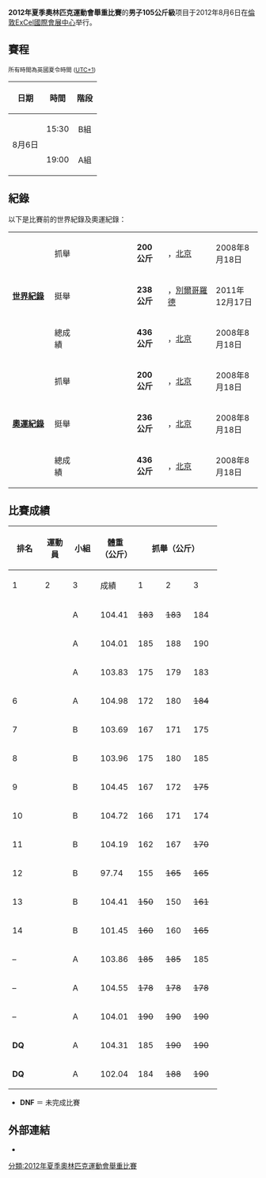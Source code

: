 {{Infobox Olympic event
|event = 男子105公斤級舉重賽
|games = 2012年夏季
|image = [[Image:Weightlifting_pictogram.svg|100px]]
|caption =
|venue = [[ExCel國際會展中心|ExCel國際會展中心]]
|date = 8月6日
|competitors = 19
|nations = 16
|gold = [[Navab_Nassirshalal|Navab Nassirshalal]]
|goldNOC = IRI
|silver = [[巴尔特沃梅伊·邦克|巴尔特沃梅伊·邦克]]
|silverNOC = POL
|bronze = [[Ivan_Efremov|Ivan Efremov]]
|bronzeNOC = UZB
|prev = [[2008年夏季奧林匹克運動會舉重比賽－男子105公斤級|2008年]]
|next = [[2016年夏季奧林匹克運動會舉重比賽－男子105公斤級|2016年]]
}}
'''2012年夏季奧林匹克運動會舉重比賽'''的'''男子105公斤級'''项目于2012年8月6日在[[倫敦|倫敦]][[ExCel國際會展中心|ExCel國際會展中心]]举行。

==賽程==
{{2012年夏季奧林匹克運動會舉重比賽}}
<small>所有時間為英國夏令時間 ([[UTC+1|UTC+1]]) </small>
{| class="wikitable"
|- align=left
! 日期
! 時間
! 階段 

|- 
|align=center rowspan=2|8月6日
|align=center|15:30
|align=center|B組
|- 
|align=center bgcolor=ffffcc|19:00
|align=center bgcolor=ffffcc|A組
|}

== 紀錄 ==
以下是比賽前的世界紀錄及奧運紀錄：
{| class="wikitable"
|width=150 rowspan=3|'''[[舉重世界紀錄列表|世界紀錄]]'''
|width=85| 抓舉
|width=230|{{flagathlete|[[Andrei_Aramnau|Andrei Aramnau]]|BLR}}
|width=70|'''200公斤'''
|width=180|{{CHN}}，[[北京|北京]]
|width=130|2008年8月18日
|-
|挺舉
|{{flagathlete|[[David_Bedzhanyan|David Bedzhanyan]]|RUS}}
|'''238公斤'''
|{{RUS}}，[[別爾哥羅德|別爾哥羅德]]
|2011年12月17日
|-
|總成績
|{{flagathlete|[[Andrei_Aramnau|Andrei Aramnau]]|BLR}}
|'''436公斤'''
|{{CHN}}，[[北京|北京]]
|2008年8月18日
|-
|rowspan=3|'''[[舉重奧運會紀錄列表|奧運紀錄]]'''|| 抓舉|| {{flagIOCathlete|[[Andrei_Aramnau|Andrei Aramnau]]|BLR|2008年夏季}} || '''200公斤''' || {{CHN}}，[[北京|北京]] || 2008年8月18日
|-
| 挺舉 || {{flagIOCathlete|[[Andrei_Aramnau|Andrei Aramnau]]|BLR|2008年夏季}} || '''236公斤''' || {{CHN}}，[[北京|北京]] || 2008年8月18日
|-
| 總成績 || {{flagIOCathlete|[[Andrei_Aramnau|Andrei Aramnau]]|BLR|2008年夏季}} || '''436公斤''' ||{{CHN}}，[[北京|北京]] || 2008年8月18日
|}

== 比賽成績 ==
{|class = "wikitable" style="font-size:90%"
! rowspan=2 width=50 | 排名
! rowspan=2 |運動員
! rowspan=2 width=35 |小組
! rowspan=2 width=60 |體重<br />（公斤）
!colspan=4| 抓舉（公斤）
!colspan=4| 挺舉（公斤）
!rowspan=2 width=60|總成績<br />（公斤）
|-
! width=40|1
! width=40|2
! width=40|3
! width=50|成績
! width=40|1
! width=40|2
! width=40|3
! width=50|成績
|- align=center
| {{gold1}} ||align=left| {{flagIOCathlete|[[Navab_Nasirshelal|Navab Nasirshelal]]|IRI|2012年夏季}} || A || 104.41 || <s>183</s> || <s>183</s> || 184 || 184 || 222 || 227 || <s>229</s> || 227 || '''411'''
|- align=center
| {{silver2}} ||align=left| {{flagIOCathlete|[[巴尔特沃梅伊·邦克|巴尔特沃梅伊·邦克]]|POL|2012年夏季}} || A || 104.01 || 185 || 188 || 190 || 190 || <s>219</s> || 220 || <s>225</s> || 220 || '''410'''
|- align=center
| {{bronze3}} ||align=left| {{flagIOCathlete|[[Ivan_Efremov|Ivan Efremov]]|UZB|2012年夏季}} || A || 103.83 || 175 || 179 || 183 || 183 || 213 || 218 || <s>225</s> || 218 || '''401'''
|- align=center
| 6 ||align=left| {{flagIOCathlete|[[艾哈邁德·朱吉利|艾哈邁德·朱吉利]]|SYR|2012年夏季}} || A || 104.98 || 172 || 180 || <s>184</s> || 180 || <s>215</s> || 218 || <s>225</s> || 218 || '''398'''
|- align=center
| 7 ||align=left| {{flagIOCathlete|[[Arturs_Plesnieks|A Plesnieks]]|LAT|2012年夏季}} || B || 103.69 || 167 || 171 || 175 || 175 || 208 || 215 || <s>225</s> || 215 || '''390'''
|- align=center
| 8 ||align=left| {{flagIOCathlete|[[Jorge_David_Arroyo_Valdez|J D A Valdez]]|ECU|2012年夏季}} || B || 103.96 || 175 || 180 || 185 || 185 || <s>200</s> || 200 || <s>208</s> || 200 || '''385'''
|- align=center
| 9 ||align=left| {{flagIOCathlete|[[Jurgen_Spiess|Jurgen Spiess]]|GER|2012年夏季}} || B || 104.45 || 167 || 172 || <s>175</s> || 172 || 197 || 202 || <s>214</s> || 202 || '''374'''
|- align=center
| 10 ||align=left| {{flagIOCathlete|[[Sergiy_Tagirov|Sergiy Tagirov]]|UKR|2012年夏季}} || B || 104.72 || 166 || 171 || 174 || 174 || 200 || <s>207</s> || <s>208</s> || 200 || '''374'''
|- align=center
| 11 ||align=left| {{flagIOCathlete|[[Martin_Tesovic|Martin Tesovic]]|SVK|2012年夏季}} || B || 104.19 || 162 || 167 || <s>170</s> || 167 || 190 || <s>196</s> || 196 || 196 || '''363'''
|- align=center
| 12 ||align=left| {{flagIOCathlete|[[Alexandr_Zaichikov|A Zaichikov]]|KAZ|2012年夏季}} || B || 97.74 || 155 || <s>165</s> || <s>165</s> || 155 || 195 || 201 || 205 || 205 || '''360'''
|- align=center
| 13 ||align=left| {{flagIOCathlete|[[Jorge_Eduardo_Garcia_Bustos|J E G Bustos]]|CHI|2012年夏季}} || B || 104.41 || <s>150</s> || 150 || <s>161</s> || 150 || <s>191</s> || <s>191</s> || 191 || 191 || '''341'''
|- align=center
| 14 ||align=left| {{flagIOCathlete|[[Walid_Bidani|Walid Bidani]]|ALG|2012年夏季}} || B || 101.45 || <s>160</s> || 160 || <s>165</s> || 160 || <s>180</s> || <s>180</s> || 180 || 180 || '''340'''
|- align=center
| – ||align=left| {{flagIOCathlete|[[Gia_Machavariani|Gia Machavariani]]|GEO|2012年夏季}} || A || 103.86 || <s>185</s> || <s>185</s> || 185 || 185 || <s>220</s> || <s>220</s> || <s>225</s> || – || '''DNF'''
|- align=center
| – ||align=left| {{flagIOCathlete|[[金和勝|金和勝]]|KOR|2012年夏季}} || A || 104.55 || <s>178</s> || <s>178</s> || <s>178</s> || – || – || – || – || – || '''DNF'''
|- align=center
| – ||align=left| {{flagIOCathlete|[[Marcin_Dolega|Marcin Dolega]]|POL|2012年夏季}} || A || 104.01 || <s>190</s> || <s>190</s> || <s>190</s> || – || – || – || – || – || '''DNF'''
|- align=center bgcolor=pink
| '''DQ''' ||align=left| {{flagIOCathlete|[[Oleksiy_Torokhtiy|Oleksiy Torokhtiy]]|UKR|2012年夏季}} || A || 104.31 || 185 || <s>190</s> || <s>190</s> || 185 || 222 || <s>226</s> || 227 || 227 || <s>'''412'''</s>
|- align=center bgcolor=pink
| '''DQ''' ||align=left| {{flagIOCathlete|[[Ruslan_Nurudinov|Ruslan Nurudinov]]|UZB|2012年夏季}} || A || 102.04 || 184 || <s>188</s> || <s>190</s> || 184 || 220 || <s>226</s> || <s>226</s> || 220 || <s>'''404'''</s>
|}

* '''DNF''' ＝ 未完成比賽

==外部連結==
*{{official|http://www.london2012.com/weightlifting/event/men-105kg/index.html}}{{en}}

[[分類:2012年夏季奧林匹克運動會舉重比賽|分類:2012年夏季奧林匹克運動會舉重比賽]]